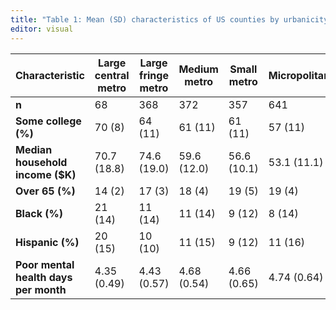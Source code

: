 ```yaml
---
title: "Table 1: Mean (SD) characteristics of US counties by urbanicity category"
editor: visual
---
```


| Characteristic                        | Large central metro | Large fringe metro | Medium metro | Small metro | Micropolitan | Noncore     | Overall     |
|----------|---------|---------|---------|---------|---------|---------|---------|
| **n**                                 | 68                  | 368                | 372          | 357         | 641          | 1335        | 3141        |
| **Some college (%)**                  | 70 (8)              | 64 (11)            | 61 (11)      | 61 (11)     | 57 (11)      | 55 (12)     | 58 (12)     |
| **Median household income (\$K)**     | 70.7 (18.8)         | 74.6 (19.0)        | 59.6 (12.0)  | 56.6 (10.1) | 53.1 (11.1)  | 49.7 (9.8)  | 55.7 (14.5) |
| **Over 65 (%)**                       | 14 (2)              | 17 (3)             | 18 (4)       | 19 (5)      | 19 (4)       | 22 (5)      | 20 (5)      |
| **Black (%)**                         | 21 (14)             | 11 (14)            | 11 (14)      | 9 (12)      | 8 (14)       | 8 (15)      | 9 (14)      |
| **Hispanic (%)**                      | 20 (15)             | 10 (10)            | 11 (15)      | 9 (12)      | 11 (16)      | 9 (14)      | 10 (14)     |
| **Poor mental health days per month** | 4.35 (0.49)         | 4.43 (0.57)        | 4.68 (0.54)  | 4.66 (0.65) | 4.74 (0.64)  | 4.72 (0.73) | 4.67 (0.67) |
